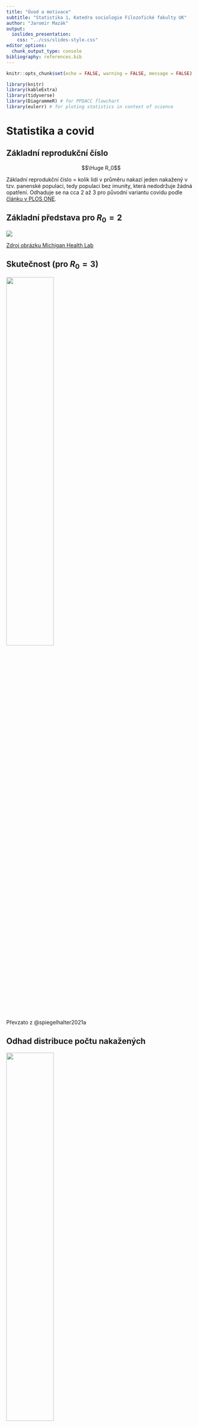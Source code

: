 ```yaml
---
title: "Úvod a motivace"
subtitle: "Statistika 1, Katedra sociologie Filozofické fakulty UK" 
author: "Jaromír Mazák"
output:
  ioslides_presentation:
    css: "../css/slides-style.css"
editor_options: 
  chunk_output_type: console
bibliography: references.bib
---
```


```r
knitr::opts_chunk$set(echo = FALSE, warning = FALSE, message = FALSE)
```

```r
library(knitr)
library(kableExtra)
library(tidyverse)
library(DiagrammeR) # for PPDACC flowchart
library(eulerr) # for ploting statistics in context of science

```

# Statistika a covid

## Základní reprodukční číslo {.flexbox .vcenter}

$$\Huge R_0$$

::: {.notes}
Základní reprodukční číslo = kolik lidí v průměru nakazí jeden nakažený v tzv. panenské populaci, tedy populaci bez imunity, která nedodržuje žádná opatření. Odhaduje se na cca 2 až 3 pro původní variantu covidu podle [článku v PLOS ONE](https://journals.plos.org/plosone/article?id=10.1371/journal.pone.0248731).
:::

## Základní představa pro $R_0 = 2$

![](figures/01_r0_2.jpg)

[Zdroj obrázku Michigan Health Lab](https://images.app.goo.gl/qdgNZJQBKTSKWKhM8)

## Skutečnost (pro $R_0 = 3$)

![](figures/01_R0_covid.png){width="50%"}

Převzato z @spiegelhalter2021a

## Odhad distribuce počtu nakažených

![](figures/01_R0_distribution.png){width="50%"}

Převzato z @spiegelhalter2021a

::: {.notes}
"when introduced into susceptible communities, around 75% of people who catch the virus do not go on to infect anyone else, while a small minority (10%) lead to the great majority (80%) of new cases. There are several reasons for this. Some may be particularly infectious, while 'super-spreader' events can also occur. There was a choir practice in Washington State where one person with 'cold-like' symptoms led to 52 infections of 60 other singers."
:::

## Efektivní reprodukční číslo {.flexbox .vcenter}

$$\Huge R_t$$

::: {.notes}
Během pandemie odhadováno experty podle aktuálního vývoje počtu nakažených. Snaha dostat pod 1.
:::

# Statistika jako investigativní proces

## Statistika jako investigativní proces vytváření vědění z dat

Statistika jako základ pro kvantitativní empirický výzkum, zaměřená na porozumění světu, vytváření vědění a opory v rozhodování.

## Statistika v kontextu vědy

```r

set.seed(6)
fit2 <- euler(c("A" = 100, "B" = 0, "C" = 0,
                "A&B" = 80, "A&C" = 0, "B&C" = 0, "A&B&C" = 80))

plot(fit2, labels = c("Věda", "Empirický výzkum", "Statistika"),
     edges = list(lty = 1:3))


```

::: {.notes}
Empirický výzkum: Výzkum, kdy sebereme data z vnějšího světa a následně na základě těchto dat formujeme závěry o vnějším světě. Kvantitativní empirický výzkum se opírá o statistiku, ale jde stále o širší pojem než statistika. Zahrnuje v sobě také práci s koncepty a jejich operacionalizaci, vytváření měřících nástrojů (např. dotazníků), etiku výzkumu, designování výzkumnýchbstudií, principy práce s respondenty (motivace atp.) atp. Nejde jen o vytváření vědění z dat, ale o vytváření samotných dat.
:::

## PPDACC cyklus

```r

# 'Problém' -> 'Plán' ->
# 'Data' -> 'Analýza' ->
# 'Závěry\n(Conclusion)' ->
# 'Komunikace\n(Communication)' -> 'Problém'

diagram <- DiagrammeR::grViz("digraph {

graph [layout = circo, rankdir = LR]
node [shape = rectangle, style = filled, fillcolor = Lavender]

'Analýza' ->
'Závěry\n(Conclusion)' ->
'Komunikace\n(Communication)' ->
'Problém' ->
'Plán' ->
'Data' ->
'Analýza'

}")

diagram

```

PPDAC cyklus vymysleli @mackay2000a Explicitně na PPDACC ho rozšiřuje @spiegelhalter2019a

## Problém

-   Problém zpravidla definujeme skrze výzkumnou otázku.

> -   Objevila se nová infekce. Jak moc se šíří mezi lidmi?

> -   Vymyslete příklad relevantní výzkumné otázky pro sociologii.

## Plán

-   Co měřit a jak? Jak data shromažďovat na jednom místě? Atd.

> -   Vytvořit datovou oporu: všechna relevantní pracoviště sdílejí informace o nových infekcích v přesně stanoveném formátu podle přesně stanovených definic.

## Data

-   Sběr dat, uchovávání, čištění.
-   Reálná data jsou téměř vždy zatížena chybami a zkresleními - potřebujeme reflektovat a zaznamenat.

## Analýza

-   Zpracovávání dat v softwaru, tabulky, grafy, testování hypotéz - to vše je jen část statistické práce

## Závěry/Komunikace

<blockquote>

Čísla nemají možnost mluvit sama za sebe. My mluvíme za ně. My jim dáváme smysl.

---Nate Silver, Signál a šum [-@silver2015]

</blockquote>

-   Intepretace, generování nových nápadů, komunikace různým skupinám.


## PPDACC cyklus - shrnutí

```r

# 'Problém' -> 'Plán' ->
# 'Data' -> 'Analýza' ->
# 'Závěry\n(Conclusion)' ->
# 'Komunikace\n(Communication)' -> 'Problém'

diagram <- DiagrammeR::grViz("digraph {

graph [layout = circo, rankdir = LR]
node [shape = rectangle, style = filled, fillcolor = Lavender]

'Analýza' ->
'Závěry\n(Conclusion)' ->
'Komunikace\n(Communication)' ->
'Problém' ->
'Plán' ->
'Data' ->
'Analýza'

}")

diagram

```

# Proměnná: základní stavební kámen statistického uvažování

A variable

## Proměnná

Proměnná: formální reprezentace určité vlastnosti či charakteristiky entit (věcí, osob, ...).

Statistika: zkoumání vlastností proměnných a vztahů mezi nimi.


## Příklad standardního zápisu proměnných v sociologii

```r
tab <- tribble(~"ID", ~"pohlaví", ~"věk", ~"postoj k placení školného",
        1,"žena",22,"rozhodně souhlasí",
        2,"žena",48, "spíše nesouhlasí",
        3,"muž",35, "neví/nechce odpovědět")

kbl(tab) %>%
   kable_material(bootstrap_options = c("hover", "condensed"))
```


## Vidět svět jako data

Prvním krokem statistického vyšetřování je překlopit svět na data.

> -   Kolik stromů je na světě?
> -   Jaká je úmrtnost novorozenců?

::: {.notes}
Stromy: oficiální def. (může se lišit podle země): rostlina s dřevnatým kmenem s obvodem ve výši prsou (DBH) 10 cm. Počítání na vzorku oblastí, odhad celé Země dle satelitních snímků. Res: cca 3\^12 stromů. Zdroj: Spiegelhalter, The Art of Statistics.

Británie: odlišnosti v míře úmrtnosti novorozenců mezi London a Midlands. ALE: Ne rozdíl v péči, ale v tom, jak zaznamenávali případy dětí narozených těsně před 24. týdnem (poté zákon jasně říká narození, ne miscarriage). V Midlands jako narození, v Londýně miscarriage. Jak doktoři v zemi začali adaptovat přístup v Midlands, začali i národní statistiky ukazovat zhoršující trendy. Falešný poplach ['Obesity, poverty, smoking and a shortage of midwives could all be factors, say health professionals'](https://www.theguardian.com/society/2018/mar/15/concern-at-rising-infant-mortality-rate-in-england-and-wales)
:::

## Aplikovaná statistika potřebuje definice pojmů

<blockquote>

Představte si, že se díváte na dvě ovce na poli. Kolik ovcí tam je? Dvě, samozřejmě. Až na to, že jedna z ovcí není ovce, je to jehně. A ta druhá ovce je těžce březí -- vlastně rodí, každou chvíli porodí. Kolik že to bylo ovcí? Jedna? Dvě? Dvě a půl?

---[Tim Harford, How to make the World add up](https://www.amazon.sg/How-Make-World-Add-Differently/dp/1408712245)

</blockquote>

Tim Harford: "Avoid premature enumeration"

::: {.notes}
Over the years, as I found myself trying to lead people out of statistical mazes week after week, I came to realise that many of the problems I encountered were because people had taken a wrong turn right at the start. They had dived into the mathematics of a statistical claim -- asking about sampling errors and margins of error, debating if the number is rising or falling, believing, doubting, analysing, dissecting -- without taking the time to understand the first and most obvious fact: what is being measured, or counted? What definition is being used?
:::

## Sociologický příklad: Ohrožení chudobou

Otázka: Máme v ČR ve srovnání se zbytkem EU hodně, nebo málo lidí ohrožených chudobou?

## Ohrožení chudobou: data

![](figures/01_risk_of_poverty.png){width="70%"}

[Zdroj Eurostat](https://ec.europa.eu/eurostat/web/products-eurostat-news/-/edn-20211015-1#:~:text=In%202020%2C%20there%20were%2096.5,data%20published%20by%20Eurostat%20today.)

> -   Jak byste nízkou míru ohrožení chudobou u nás vysvětlili?

## Co je ohrožení chudobou a sociálním vyloučením?

<blockquote>

At risk of poverty or social exclusion, abbreviated as AROPE, corresponds to the sum of persons who are either at risk of poverty, or severely materially and socially deprived or living in a household with a very low work intensity.

[Eurostat](https://ec.europa.eu/eurostat/statistics-explained/index.php?title=Glossary:At_risk_of_poverty_or_social_exclusion_(AROPE))

</blockquote>

> -   Ale co to znamená?

::: {.notes}
**At risk of poverty rate** = share of people with an equivalised disposable income (after social transfer) below the at-risk-of-poverty threshold, which is set at 60 % of the national median equivalised disposable income after social transfers. **Severe material deprivation rate** = cannot afford at least 4 out of 9 predefined material items considered by most people to be desirable or even necessary to lead an adequate life. **Low work intensity indicator** = households where the adults (those aged 18-59, but excluding students aged 18-24) worked a working time equal or less than 20 % of their total combined work-time potential during the previous year.
:::

## Psychologický příklad: Násilné videohry

Otázka: Způsobuje hraní násilných počítačových her násilné chování u dětí?

::: {.notes}
Lze měřit korelace, ale ty neimplikují kauzalitu. Experimentálně se ale zase neměří násilné chování, ale "agresivní chování". [Vlivná studie](https://doi.org/10.1037/a0024908) například měřila agresivní chování tím, nakolik pálivý drink připraví účastník domnělému jinému účastníkovi, o kterém ví, že nemá rád pálivé jídlo. Je to vypovídající vzhledem k násilnému chování? (Res: pálivost drinku neovlivnilo, jestli byla hra násilná, ale jestli byla kompetitivní)
:::

## Operacionalizace

Překlopení pojmů z jazyka teorie do observačního jazyka.

::: {.notes}
Všichni máme nějakou intuitivní představu, co je to chudoba. Ale jak objektivně pozorovat chudobu? Pozorovat namísto toho příjem a jeho překročení nebo nepřekročení 60% hranice mediánu je praktičtější.
:::

## Chcete se dozvědět víc?

Projekt [STATS](https://senseaboutscienceusa.org/) usiluje o podporu statistické gramotnosti v USA, především se zaměřuje na novináře. Je to sice jiný kontext, ale inspirativní, například [průvodce statistikami ve vzdělávání](https://senseaboutscienceusa.org/a-reporters-guide-to-education-statistics/).

## Reference v prezentaci

Následuje seznam referencí, které v prezentaci neměly aktivní proklik na zdroj.
